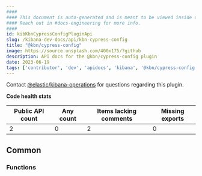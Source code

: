 ```yaml
---
####
#### This document is auto-generated and is meant to be viewed inside our experimental, new docs system.
#### Reach out in #docs-engineering for more info.
####
id: kibKbnCypressConfigPluginApi
slug: /kibana-dev-docs/api/kbn-cypress-config
title: "@kbn/cypress-config"
image: https://source.unsplash.com/400x175/?github
description: API docs for the @kbn/cypress-config plugin
date: 2023-06-19
tags: ['contributor', 'dev', 'apidocs', 'kibana', '@kbn/cypress-config']
---
```




Contact [@elastic/kibana-operations](https://github.com/orgs/elastic/teams/kibana-operations) for questions regarding this plugin.

**Code health stats**

| Public API count  | Any count | Items lacking comments | Missing exports |
|-------------------|-----------|------------------------|-----------------|
| 2 | 0 | 2 | 0 |

## Common

### Functions
<DocDefinitionList data={kbnCypressConfigObj.common.functions}/>

